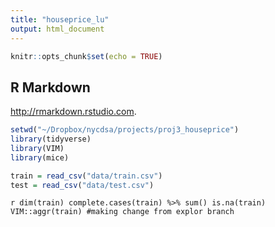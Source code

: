 ```yaml
---
title: "houseprice_lu"
output: html_document
---
```


```r
knitr::opts_chunk$set(echo = TRUE)
```
## R Markdown
 <http://rmarkdown.rstudio.com>.
```r
setwd("~/Dropbox/nycdsa/projects/proj3_houseprice")
library(tidyverse)
library(VIM)
library(mice)
```

```r
train = read_csv("data/train.csv")
test = read_csv("data/test.csv")
```
```r
dim(train)
complete.cases(train) %>% sum()
is.na(train)
VIM::aggr(train)
#making change from explor branch```



